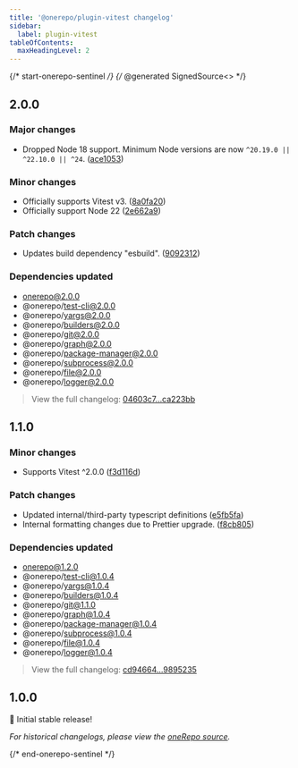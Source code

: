```yaml
---
title: '@onerepo/plugin-vitest changelog'
sidebar:
  label: plugin-vitest
tableOfContents:
  maxHeadingLevel: 2
---
```


{/* start-onerepo-sentinel */}
{/* @generated SignedSource<<a0df0f940815fc8cfd71b9a08a0d6d43>> */}

## 2.0.0

### Major changes

- Dropped Node 18 support. Minimum Node versions are now `^20.19.0 || ^22.10.0 || ^24`. ([ace1053](https://github.com/paularmstrong/onerepo/commit/ace1053c60cbc9a6079314d4abc598b014d776c1))

### Minor changes

- Officially supports Vitest v3. ([8a0fa20](https://github.com/paularmstrong/onerepo/commit/8a0fa20ae22a1460cd488da19e2b1afc77700430))
- Officially support Node 22 ([2e662a9](https://github.com/paularmstrong/onerepo/commit/2e662a9c7a27709fd92caecc6547012040d162c4))

### Patch changes

- Updates build dependency "esbuild". ([9092312](https://github.com/paularmstrong/onerepo/commit/909231235ac5ae065978656e51777e9a40e91e37))

### Dependencies updated

- onerepo@2.0.0
- @onerepo/test-cli@2.0.0
- @onerepo/yargs@2.0.0
- @onerepo/builders@2.0.0
- @onerepo/git@2.0.0
- @onerepo/graph@2.0.0
- @onerepo/package-manager@2.0.0
- @onerepo/subprocess@2.0.0
- @onerepo/file@2.0.0
- @onerepo/logger@2.0.0

> View the full changelog: [04603c7...ca223bb](https://github.com/paularmstrong/onerepo/compare/04603c746ee744e5072af47c7210637a468cf751...ca223bb574ae16ea7aaee17804fde24fdf40bd36)

## 1.1.0

### Minor changes

- Supports Vitest ^2.0.0 ([f3d116d](https://github.com/paularmstrong/onerepo/commit/f3d116d4a846c9f21051b01370caec80526ef2c0))

### Patch changes

- Updated internal/third-party typescript definitions ([e5fb5fa](https://github.com/paularmstrong/onerepo/commit/e5fb5fa0e9fbe6ff18c2d993cb22119a3908df73))
- Internal formatting changes due to Prettier upgrade. ([f8cb805](https://github.com/paularmstrong/onerepo/commit/f8cb80550ceabdce6ff6c13bf22466a59e694b0f))

### Dependencies updated

- onerepo@1.2.0
- @onerepo/test-cli@1.0.4
- @onerepo/yargs@1.0.4
- @onerepo/builders@1.0.4
- @onerepo/git@1.1.0
- @onerepo/graph@1.0.4
- @onerepo/package-manager@1.0.4
- @onerepo/subprocess@1.0.4
- @onerepo/file@1.0.4
- @onerepo/logger@1.0.4

> View the full changelog: [cd94664...9895235](https://github.com/paularmstrong/onerepo/compare/cd9466419b207f690e55f87d0e4632eebdc0ca6a...98952352d3c32adf853657e46e14f12fe1737992)

## 1.0.0

🎉 Initial stable release!

_For historical changelogs, please view the [oneRepo source](https://github.com/paularmstrong/onerepo/tree/main/plugins/plugin-vitest)._

{/* end-onerepo-sentinel */}
